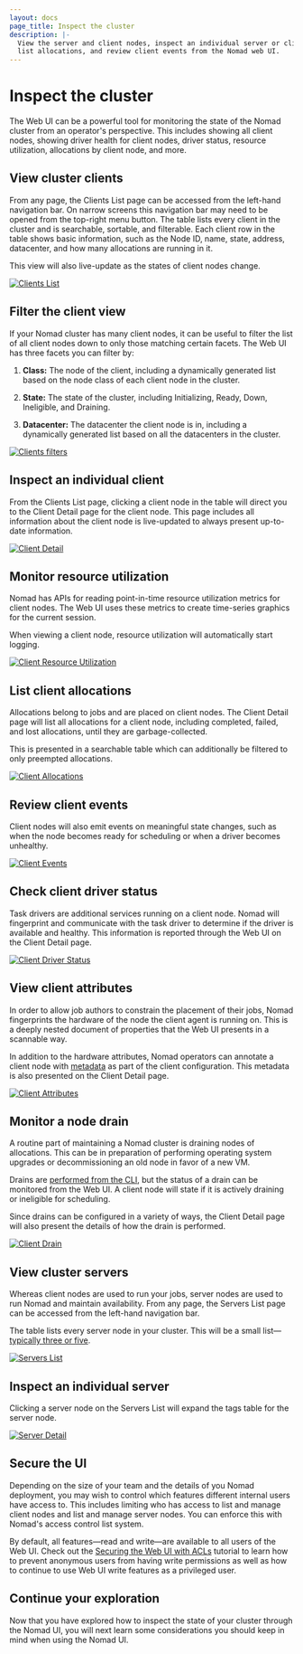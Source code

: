 ```yaml
---
layout: docs
page_title: Inspect the cluster
description: |-
  View the server and client nodes, inspect an individual server or client node,
  list allocations, and review client events from the Nomad web UI.
---
```


# Inspect the cluster

The Web UI can be a powerful tool for monitoring the state of the Nomad cluster
from an operator's perspective. This includes showing all client nodes, showing
driver health for client nodes, driver status, resource utilization, allocations
by client node, and more.

## View cluster clients

From any page, the Clients List page can be accessed from the left-hand
navigation bar. On narrow screens this navigation bar may need to be opened from
the top-right menu button. The table lists every client in the cluster and is
searchable, sortable, and filterable. Each client row in the table shows basic
information, such as the Node ID, name, state, address, datacenter, and how many
allocations are running in it.

This view will also live-update as the states of client nodes change.

[![Clients List][img-clients-list]][img-clients-list]

## Filter the client view

If your Nomad cluster has many client nodes, it can be useful to filter the list
of all client nodes down to only those matching certain facets. The Web UI has
three facets you can filter by:

1. **Class:** The node of the client, including a dynamically generated list
   based on the node class of each client node in the cluster.

1. **State:** The state of the cluster, including Initializing, Ready, Down,
   Ineligible, and Draining.

1. **Datacenter:** The datacenter the client node is in, including a dynamically
   generated list based on all the datacenters in the cluster.

[![Clients filters][img-clients-filters]][img-clients-filters]

## Inspect an individual client

From the Clients List page, clicking a client node in the table will direct you
to the Client Detail page for the client node. This page includes all
information about the client node is live-updated to always present up-to-date
information.

[![Client Detail][img-client-detail]][img-client-detail]

## Monitor resource utilization

Nomad has APIs for reading point-in-time resource utilization metrics for client
nodes. The Web UI uses these metrics to create time-series graphics for the
current session.

When viewing a client node, resource utilization will automatically start
logging.

[![Client Resource Utilization][img-client-resource-utilization]][img-client-resource-utilization]

## List client allocations

Allocations belong to jobs and are placed on client nodes. The Client Detail
page will list all allocations for a client node, including completed, failed,
and lost allocations, until they are garbage-collected.

This is presented in a searchable table which can additionally be filtered to
only preempted allocations.

[![Client Allocations][img-client-allocations]][img-client-allocations]

## Review client events

Client nodes will also emit events on meaningful state changes, such as when the
node becomes ready for scheduling or when a driver becomes unhealthy.

[![Client Events][img-client-events]][img-client-events]

## Check client driver status

Task drivers are additional services running on a client node. Nomad will
fingerprint and communicate with the task driver to determine if the driver is
available and healthy. This information is reported through the Web UI on the
Client Detail page.

[![Client Driver Status][img-client-driver-status]][img-client-driver-status]

## View client attributes

In order to allow job authors to constrain the placement of their jobs, Nomad
fingerprints the hardware of the node the client agent is running on. This is a
deeply nested document of properties that the Web UI presents in a scannable
way.

In addition to the hardware attributes, Nomad operators can annotate a client
node with [metadata] as part of the client configuration. This metadata is also
presented on the Client Detail page.

[![Client Attributes][img-client-attributes]][img-client-attributes]

## Monitor a node drain

A routine part of maintaining a Nomad cluster is draining nodes of allocations.
This can be in preparation of performing operating system upgrades or
decommissioning an old node in favor of a new VM.

Drains are [performed from the CLI], but the status of a drain can be monitored
from the Web UI. A client node will state if it is actively draining or
ineligible for scheduling.

Since drains can be configured in a variety of ways, the Client Detail page will
also present the details of how the drain is performed.

[![Client Drain][img-client-drain]][img-client-drain]

## View cluster servers

Whereas client nodes are used to run your jobs, server nodes are used to run
Nomad and maintain availability. From any page, the Servers List page can be
accessed from the left-hand navigation bar.

The table lists every server node in your cluster. This will be a small list—
[typically three or five].

[![Servers List][img-servers-list]][img-servers-list]

## Inspect an individual server

Clicking a server node on the Servers List will expand the tags table for the
server node.

[![Server Detail][img-server-detail]][img-server-detail]

## Secure the UI

Depending on the size of your team and the details of you Nomad deployment, you
may wish to control which features different internal users have access to. This
includes limiting who has access to list and manage client nodes and list and
manage server nodes. You can enforce this with Nomad's access control list
system.

By default, all features—read and write—are available to all users of the Web
UI. Check out the [Securing the Web UI with ACLs] tutorial to learn how to prevent
anonymous users from having write permissions as well as how to continue to use
Web UI write features as a privileged user.

## Continue your exploration

Now that you have explored how to inspect the state of your cluster through the
Nomad UI, you will next learn some considerations you should keep in mind when
using the Nomad UI.

[img-client-allocations]: /img/nomad/web-ui/guide-ui-img-client-allocations.png
[img-client-attributes]: /img/nomad/web-ui/guide-ui-img-client-attributes.png
[img-client-detail]: /img/nomad/web-ui/guide-ui-img-client-detail.png
[img-client-drain]: /img/nomad/web-ui/guide-ui-img-client-drain.png
[img-client-driver-status]: /img/nomad/web-ui/guide-ui-img-client-driver-status.png
[img-client-events]: /img/nomad/web-ui/guide-ui-img-client-events.png
[img-client-resource-utilization]: /img/nomad/web-ui/guide-ui-img-client-resource-utilization.png
[img-clients-filters]: /img/nomad/web-ui/guide-ui-img-clients-filters.png
[img-clients-list]: /img/nomad/web-ui/guide-ui-img-clients-list.png
[img-server-detail]: /img/nomad/web-ui/guide-ui-img-server-detail.png
[img-servers-list]: /img/nomad/web-ui/guide-ui-img-servers-list.png
[metadata]: /nomad/docs/configuration/client#meta
[performed from the cli]: /nomad/tutorials/manage-clusters/node-drain
[securing the web ui with acls]: /nomad/tutorials/access-control
[typically three or five]: /nomad/docs/architecture/consensus#deployment-table

